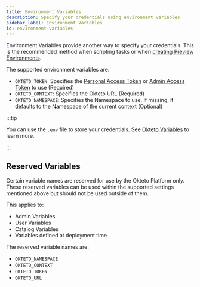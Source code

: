 ```yaml
---
title: Environment Variables
description: Specify your credentials using environment variables
sidebar_label: Environment Variables
id: environment-variables
---
```



Environment Variables provide another way to specify your credentials. This is the recommended method when scripting tasks or when [creating Preview Environments](previews/index.mdx).

The supported environment variables are:

- `OKTETO_TOKEN`: Specifies the [Personal Access Token](core/credentials/personal-access-tokens.mdx) or [Admin Access Token](admin/dashboard.mdx#admin-access-tokens) to use (Required)
- `OKTETO_CONTEXT`: Specifies the Okteto URL (Required)
- `OKTETO_NAMESPACE`: Specifies the Namespace to use. If missing, it defaults to the Namespace of the current context (Optional)

:::tip

You can use the `.env` file to store your credentials. See [Okteto Variables](core/okteto-variables.mdx) to learn more.

:::

## Reserved Variables

Certain variable names are reserved for use by the Okteto Platform only. These reserved variables can be used within the supported settings mentioned above but should not be used outside of them.

This applies to:
- Admin Variables
- User Variables
- Catalog Variables
- Variables defined at deployment time

The reserved variable names are:

- `OKTETO_NAMESPACE`
- `OKTETO_CONTEXT`
- `OKTETO_TOKEN`
- `OKTETO_URL`